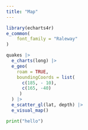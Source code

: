 ```yaml
---
title: "Map"
---
```


```r
library(echarts4r)
e_common(
    font_family = "Raleway"
)

quakes |> 
  e_charts(long) |> 
  e_geo(
    roam = TRUE,
    boundingCoords = list(
      c(185, - 10),
      c(165, -40)
     )
  ) |> 
  e_scatter_gl(lat, depth) |> 
  e_visual_map()
```

```python
print("hello")
```
